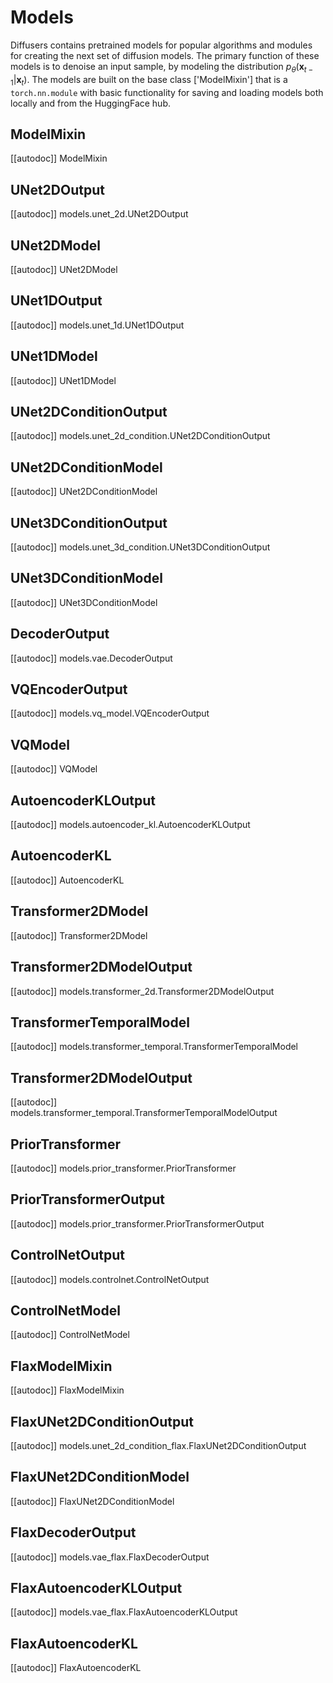 <!--Copyright 2023 The HuggingFace Team. All rights reserved.

Licensed under the Apache License, Version 2.0 (the "License"); you may not use this file except in compliance with
the License. You may obtain a copy of the License at

http://www.apache.org/licenses/LICENSE-2.0

Unless required by applicable law or agreed to in writing, software distributed under the License is distributed on
an "AS IS" BASIS, WITHOUT WARRANTIES OR CONDITIONS OF ANY KIND, either express or implied. See the License for the
specific language governing permissions and limitations under the License.
-->

# Models

Diffusers contains pretrained models for popular algorithms and modules for creating the next set of diffusion models.
The primary function of these models is to denoise an input sample, by modeling the distribution $p_\theta(\mathbf{x}_{t-1}|\mathbf{x}_t)$.
The models are built on the base class ['ModelMixin'] that is a `torch.nn.module` with basic functionality for saving and loading models both locally and from the HuggingFace hub.

## ModelMixin
[[autodoc]] ModelMixin

## UNet2DOutput
[[autodoc]] models.unet_2d.UNet2DOutput

## UNet2DModel
[[autodoc]] UNet2DModel

## UNet1DOutput
[[autodoc]] models.unet_1d.UNet1DOutput

## UNet1DModel
[[autodoc]] UNet1DModel

## UNet2DConditionOutput
[[autodoc]] models.unet_2d_condition.UNet2DConditionOutput

## UNet2DConditionModel
[[autodoc]] UNet2DConditionModel

## UNet3DConditionOutput
[[autodoc]] models.unet_3d_condition.UNet3DConditionOutput

## UNet3DConditionModel
[[autodoc]] UNet3DConditionModel

## DecoderOutput
[[autodoc]] models.vae.DecoderOutput

## VQEncoderOutput
[[autodoc]] models.vq_model.VQEncoderOutput

## VQModel
[[autodoc]] VQModel

## AutoencoderKLOutput
[[autodoc]] models.autoencoder_kl.AutoencoderKLOutput

## AutoencoderKL
[[autodoc]] AutoencoderKL

## Transformer2DModel
[[autodoc]] Transformer2DModel

## Transformer2DModelOutput
[[autodoc]] models.transformer_2d.Transformer2DModelOutput

## TransformerTemporalModel
[[autodoc]] models.transformer_temporal.TransformerTemporalModel

## Transformer2DModelOutput
[[autodoc]] models.transformer_temporal.TransformerTemporalModelOutput

## PriorTransformer
[[autodoc]] models.prior_transformer.PriorTransformer

## PriorTransformerOutput
[[autodoc]] models.prior_transformer.PriorTransformerOutput

## ControlNetOutput
[[autodoc]] models.controlnet.ControlNetOutput

## ControlNetModel
[[autodoc]] ControlNetModel

## FlaxModelMixin
[[autodoc]] FlaxModelMixin

## FlaxUNet2DConditionOutput
[[autodoc]] models.unet_2d_condition_flax.FlaxUNet2DConditionOutput

## FlaxUNet2DConditionModel
[[autodoc]] FlaxUNet2DConditionModel

## FlaxDecoderOutput
[[autodoc]] models.vae_flax.FlaxDecoderOutput

## FlaxAutoencoderKLOutput
[[autodoc]] models.vae_flax.FlaxAutoencoderKLOutput

## FlaxAutoencoderKL
[[autodoc]] FlaxAutoencoderKL
